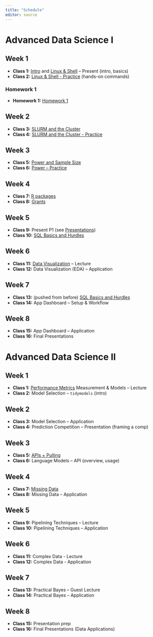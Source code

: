 ```yaml
---
title: "Schedule"
editor: source
---
```


# Advanced Data Science I

## Week 1
- **Class 1:** [Intro](https://docs.google.com/presentation/d/1fb5W1fcnIdYtq_sXl6V3bh2uFdJ68h_qSwUxWtPs_to/edit?usp=sharing) and [Linux & Shell](https://docs.google.com/presentation/d/1kFjRsQ0tOaH59HNp-v5_xdmRvAfJM0uv3R3SS-RxT4I/edit?usp=sharing) – Present (intro, basics)  
- **Class 2:** [Linux & Shell - Practice](exercises/linux_shell.html) (hands-on commands)  

### Homework 1
- **Homework 1:**  [Homework 1](homework/hw1_shell_and_linux.html)

## Week 2
<!-- John -->
- **Class 3:** [SLURM and the Cluster](https://docs.google.com/presentation/d/1L8KgZ_my3Onj8COclq71cQxWP47MHZD1zTG5dHdUdMA/edit?usp=sharing)
- **Class 4:** [SLURM and the Cluster - Practice](exercises/slurm_and_the_cluster.html)

## Week 3 
<!-- Brian -->
- **Class 5:** [Power and Sample Size](https://docs.google.com/presentation/d/1Ym5S4LkMsUXSdE-CM-X-BMiGH2UthhNOrRh23bkYSOQ/edit?usp=sharing)
- **Class 6:** [Power – Practice](exercises/power.html)

## Week 4
<!-- John -->
- **Class 7:** [R packages](https://drive.google.com/file/d/17mLWgxBLnAXoRntMAiNYAm4JsqO12AUl/view?usp=sharing)
<!-- Brian -->
- **Class 8:** [Grants](https://docs.google.com/presentation/d/1kU4HcYdaVqkg7I3ZexhAse5AZG8dlxTEgfakOUvCIdo/edit?usp=sharing)

## Week 5
<!-- Both -->
- **Class 9:** Present P1 (see [Presentations](homework/presentation1.html))
<!-- John -->
- **Class 10:** [SQL Basics and Hurdles](https://docs.google.com/presentation/d/15bZFKubDeY5Mmj37j1p639h2uLMAxZzHW9gExUh2jcU/edit?slide=id.p#slide=id.p)  

## Week 6
<!-- John -->
- **Class 11:** [Data Visualization](https://docs.google.com/presentation/d/17RY0WNOqnsjiII_hE-T7ADP5fAGZdd6v56O8QEw7qhg/edit?usp=sharing) – Lecture  
<!-- John -->
- **Class 12:** Data Visualization (EDA) – Application

## Week 7
<!-- John -->
- **Class 13:** (pushed from before) [SQL Basics and Hurdles](https://docs.google.com/presentation/d/15bZFKubDeY5Mmj37j1p639h2uLMAxZzHW9gExUh2jcU/edit?slide=id.p#slide=id.p)  
- **Class 14:** App Dashboard – Setup & Workflow

## Week 8
<!-- John -->
- **Class 15:** App Dashboard – Application
<!-- Both -->
- **Class 16:** Final Presentations  


# Advanced Data Science II

## Week 1
<!-- John - Prediction competition assignment -->
- **Class 1:** [Performance Metrics](https://docs.google.com/presentation/d/1oSBcOWzJ7rOvZJuxiEDOQRuEBp4ncucBeXF8DiHL8kY/edit?usp=sharing) Measurement & Models – Lecture  
<!-- Angela -->
- **Class 2:** Model Selection – `tidymodels` (intro)  

## Week 2
<!-- Angela -->
- **Class 3:** Model Selection – Application
<!-- Brian  - Prediction competition project assignment -->
- **Class 4:** Prediction Competition – Presentation (framing a comp)  

## Week 3
<!-- John - NHANES project -->
- **Class 5:** [APIs + Pulling](https://docs.google.com/presentation/d/1xVh29cZAKY01coRTcGOaPftpQn1_1LCdZhW_b7tnY18/edit?usp=sharing)
<!-- John -->
- **Class 6:** Language Models – API (overview, usage)  

## Week 4
<!-- John -->
- **Class 7:** [Missing Data](https://docs.google.com/presentation/d/1_yN0OIDyloqqH4_Utk66KmiUhKHGIuwRl3rUvy1f5EE/edit?usp=sharing)
<!-- John -->
- **Class 8:** Missing Data – Application

## Week 5
<!-- John -->
- **Class 9:** Pipelining Techniques – Lecture  
<!-- John -->
- **Class 10:** Pipelining Techniques – Application  


## Week 6
<!-- Brian -->
- **Class 11:** Complex Data - Lecture
- **Class 12:** Complex Data - Application

## Week 7
<!-- Guest -->
- **Class 13:** Practical Bayes – Guest Lecture 
- **Class 14:** Practical Bayes – Application

## Week 8
- **Class 15:** Presentation prep
- **Class 16:** Final Presentations (Data Applications)


